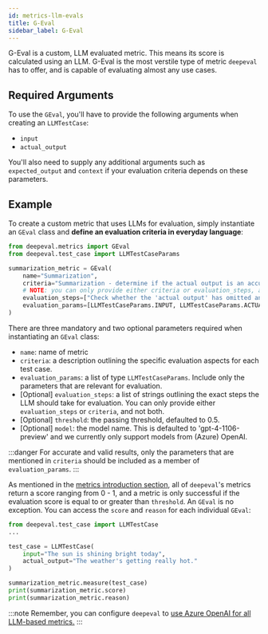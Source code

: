 ```yaml
---
id: metrics-llm-evals
title: G-Eval
sidebar_label: G-Eval
---
```


G-Eval is a custom, LLM evaluated metric. This means its score is calculated using an LLM. G-Eval is the most verstile type of metric `deepeval` has to offer, and is capable of evaluating almost any use cases.

## Required Arguments

To use the `GEval`, you'll have to provide the following arguments when creating an `LLMTestCase`:

- `input`
- `actual_output`

You'll also need to supply any additional arguments such as `expected_output` and `context` if your evaluation criteria depends on these parameters.

## Example

To create a custom metric that uses LLMs for evaluation, simply instantiate an `GEval` class and **define an evaluation criteria in everyday language**:

```python
from deepeval.metrics import GEval
from deepeval.test_case import LLMTestCaseParams

summarization_metric = GEval(
    name="Summarization",
    criteria="Summarization - determine if the actual output is an accurate and concise summarization of the input.",
    # NOTE: you can only provide either criteria or evaluation_steps, and not both
    evaluation_steps=["Check whether the 'actual output' has omitted any detail from 'input'"],
    evaluation_params=[LLMTestCaseParams.INPUT, LLMTestCaseParams.ACTUAL_OUTPUT],
)
```

There are three mandatory and two optional parameters required when instantiating an `GEval` class:

- `name`: name of metric
- `criteria`: a description outlining the specific evaluation aspects for each test case.
- `evaluation_params`: a list of type `LLMTestCaseParams`. Include only the parameters that are relevant for evaluation.
- [Optional] `evaluation_steps`: a list of strings outlining the exact steps the LLM should take for evaluation. You can only provide either `evaluation_steps` or `criteria`, and not both.
- [Optional] `threshold`: the passing threshold, defaulted to 0.5.
- [Optional] `model`: the model name. This is defaulted to 'gpt-4-1106-preview' and we currently only support models from (Azure) OpenAI.

:::danger
For accurate and valid results, only the parameters that are mentioned in `criteria` should be included as a member of `evaluation_params`.
:::

As mentioned in the [metrics introduction section](metrics-introduction), all of `deepeval`'s metrics return a score ranging from 0 - 1, and a metric is only successful if the evaluation score is equal to or greater than `threshold`. An `GEval` is no exception. You can access the `score` and `reason` for each individual `GEval`:

```python
from deepeval.test_case import LLMTestCase
...

test_case = LLMTestCase(
    input="The sun is shining bright today",
    actual_output="The weather's getting really hot."
)

summarization_metric.measure(test_case)
print(summarization_metric.score)
print(summarization_metric.reason)
```

:::note
Remember, you can configure `deepeval` to [use Azure OpenAI for all LLM-based metrics.](metrics-introduction#using-azure-openai)
:::
